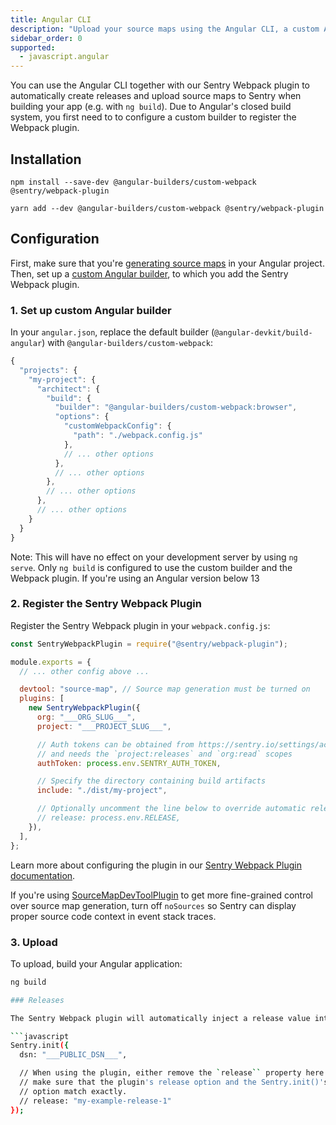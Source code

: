 ```yaml
---
title: Angular CLI
description: "Upload your source maps using the Angular CLI, a custom Angular builder and the Sentry Webpack plugin."
sidebar_order: 0
supported:
  - javascript.angular
---
```


You can use the Angular CLI together with our Sentry Webpack plugin to automatically create releases and upload source maps to Sentry when building your app (e.g. with `ng build`).
Due to Angular's closed build system, you first need to to configure a custom builder to register the Webpack plugin.

## Installation

```shell {tabTitle:npm}
npm install --save-dev @angular-builders/custom-webpack @sentry/webpack-plugin
```

```shell {tabTitle:yarn}
yarn add --dev @angular-builders/custom-webpack @sentry/webpack-plugin
```

## Configuration

First, make sure that you're [generating source maps](../../.#generating-source-maps) in your Angular project.
Then, set up a [custom Angular builder](https://www.npmjs.com/package/@angular-builders/custom-webpack), to which you add the Sentry Webpack plugin.

### 1. Set up custom Angular builder

In your `angular.json`, replace the default builder (`@angular-devkit/build-angular`) with `@angular-builders/custom-webpack`:

```javascript {filename:angular.json}
{
  "projects": {
    "my-project": {
      "architect": {
        "build": {
          "builder": "@angular-builders/custom-webpack:browser",
          "options": {
            "customWebpackConfig": {
              "path": "./webpack.config.js"
            },
            // ... other options
          },
          // ... other options
        },
        // ... other options
      },
      // ... other options
    }
  }
}
```

Note: This will have no effect on your development server by using `ng serve`. Only `ng build` is configured to use the custom builder and the Webpack plugin. If you're using an Angular version below 13

### 2. Register the Sentry Webpack Plugin

Register the Sentry Webpack plugin in your `webpack.config.js`:

```javascript {filename:webpack.config.js}
const SentryWebpackPlugin = require("@sentry/webpack-plugin");

module.exports = {
  // ... other config above ...

  devtool: "source-map", // Source map generation must be turned on
  plugins: [
    new SentryWebpackPlugin({
      org: "___ORG_SLUG___",
      project: "___PROJECT_SLUG___",

      // Auth tokens can be obtained from https://sentry.io/settings/account/api/auth-tokens/
      // and needs the `project:releases` and `org:read` scopes
      authToken: process.env.SENTRY_AUTH_TOKEN,

      // Specify the directory containing build artifacts
      include: "./dist/my-project",

      // Optionally uncomment the line below to override automatic release name detection
      // release: process.env.RELEASE,
    }),
  ],
};
```

Learn more about configuring the plugin in our [Sentry Webpack Plugin documentation](https://github.com/getsentry/sentry-webpack-plugin).

<Note>

If you're using [SourceMapDevToolPlugin](https://webpack.js.org/plugins/source-map-dev-tool-plugin) to get more fine-grained control over source map generation, turn off `noSources` so Sentry can display proper source code context in event stack traces.

</Note>

### 3. Upload

To upload, build your Angular application:

```bash
ng build

### Releases

The Sentry Webpack plugin will automatically inject a release value into the SDK, so you should either omit the `release` option from `Sentry.init` or make sure `Sentry.init`'s `release` option matches the plugin's `release` option exactly:

```javascript
Sentry.init({
  dsn: "___PUBLIC_DSN___",

  // When using the plugin, either remove the `release`` property here entirely or
  // make sure that the plugin's release option and the Sentry.init()'s release
  // option match exactly.
  // release: "my-example-release-1"
});
```
